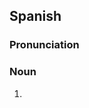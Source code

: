 ==Spanish==

===Pronunciation===
{{es-IPA}}

===Noun===
{{head|es|noun form|g=f-p}}

# {{plural of|es|canción}}